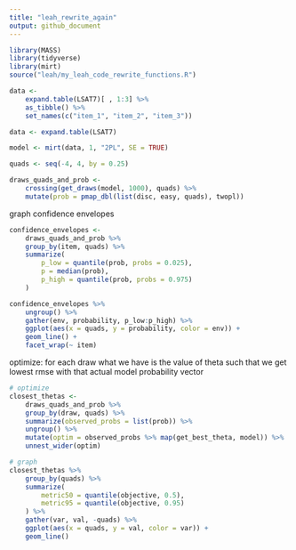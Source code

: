 ```yaml
---
title: "leah_rewrite_again"
output: github_document
---
```


```r
library(MASS)
library(tidyverse)
library(mirt)
source("leah/my_leah_code_rewrite_functions.R")

data <- 
    expand.table(LSAT7)[ , 1:3] %>% 
    as_tibble() %>% 
    set_names(c("item_1", "item_2", "item_3"))

data <- expand.table(LSAT7)
```

```r
model <- mirt(data, 1, "2PL", SE = TRUE)

quads <- seq(-4, 4, by = 0.25)

draws_quads_and_prob <- 
    crossing(get_draws(model, 1000), quads) %>% 
    mutate(prob = pmap_dbl(list(disc, easy, quads), twopl))
```

graph confidence envelopes

```r
confidence_envelopes <- 
    draws_quads_and_prob %>% 
    group_by(item, quads) %>% 
    summarize(
        p_low = quantile(prob, probs = 0.025),
        p = median(prob),
        p_high = quantile(prob, probs = 0.975)
    )

confidence_envelopes %>% 
    ungroup() %>% 
    gather(env, probability, p_low:p_high) %>% 
    ggplot(aes(x = quads, y = probability, color = env)) +
    geom_line() +
    facet_wrap(~ item)
```

optimize: for each draw what we have is the value of theta such that we get lowest rmse with that actual model probability vector

```r
# optimize
closest_thetas <- 
    draws_quads_and_prob %>% 
    group_by(draw, quads) %>% 
    summarize(observed_probs = list(prob)) %>% 
    ungroup() %>%
    mutate(optim = observed_probs %>% map(get_best_theta, model)) %>% 
    unnest_wider(optim)

# graph
closest_thetas %>% 
    group_by(quads) %>% 
    summarize(
        metric50 = quantile(objective, 0.5),
        metric95 = quantile(objective, 0.95)
    ) %>% 
    gather(var, val, -quads) %>% 
    ggplot(aes(x = quads, y = val, color = var)) +
    geom_line()
```
